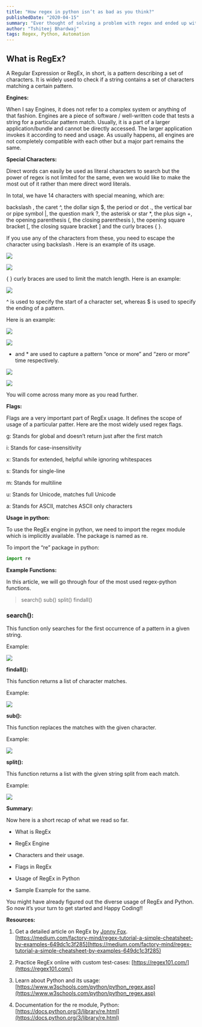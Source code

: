 ```yaml
---
title: "How regex in python isn’t as bad as you think?"
publishedDate: "2020-04-15"
summary: "Ever thought of solving a problem with regex and ended up with 2 problems. No more!"
author: "Tshiteej Bhardwaj"
tags: Regex, Python, Automation
---
```


## What is RegEx?

A Regular Expression or RegEx, in short, is a pattern describing a set of characters. It is widely used to check if a string contains a set of characters matching a certain pattern.

**Engines:**

When I say Engines, it does not refer to a complex system or anything of that fashion.
Engines are a piece of software / well-written code that tests a string for a particular pattern match. Usually, it is a part of a larger application/bundle and cannot be directly accessed. The larger application invokes it according to need and usage. As usually happens, all engines are not completely compatible with each other but a major part remains the same.

**Special Characters:**

Direct words can easily be used as literal characters to search but the power of regex is not limited for the same, even we would like to make the most out of it rather than mere direct word literals.

In total, we have 14 characters with special meaning, which are:

backslash \, the caret ^, the dollar sign \$, the period or dot ., the vertical bar or pipe symbol |, the question mark ?, the asterisk or star \*, the plus sign +, the opening parenthesis (, the closing parenthesis ), the opening square bracket [, the closing square bracket ] and the curly braces { }.

If you use any of the characters from these, you need to escape the character using backslash \. Here is an example of its usage.

![](https://cdn.hashnode.com/res/hashnode/image/upload/v1608828071763/TiwSHD6dt.png)

![](https://cdn.hashnode.com/res/hashnode/image/upload/v1608828073529/psp9ozDR-.png)

{ } curly braces are used to limit the match length. Here is an example:

![](https://cdn.hashnode.com/res/hashnode/image/upload/v1608828075408/66Hn73x_b.png)

^ is used to specify the start of a character set, whereas \$ is used to specify the ending of a pattern.

Here is an example:

![](https://cdn.hashnode.com/res/hashnode/image/upload/v1608828077255/qMVzTgYQw.png)

![](https://cdn.hashnode.com/res/hashnode/image/upload/v1608828079136/ZSegYeJQD.png)

- and \* are used to capture a pattern “once or more” and “zero or more” time respectively.

![](https://cdn.hashnode.com/res/hashnode/image/upload/v1608828081126/2H43lWCYs.png)

![](https://cdn.hashnode.com/res/hashnode/image/upload/v1608828083082/p4SbCHbCd.png)

You will come across many more as you read further.

**Flags:**

Flags are a very important part of RegEx usage. It defines the scope of usage of a particular patter. Here are the most widely used regex flags.

g: Stands for global and doesn’t return just after the first match

i: Stands for case-insensitivity

x: Stands for extended, helpful while ignoring whitespaces

s: Stands for single-line

m: Stands for multiline

u: Stands for Unicode, matches full Unicode

a: Stands for ASCII, matches ASCII only characters

**Usage in python:**

To use the RegEx engine in python, we need to import the regex module which is implicitly available. The package is named as re.

To import the “re” package in python:

```python
import re
```

**Example Functions:**

In this article, we will go through four of the most used regex-python functions.

> search()
> sub()
> split()
> findall()

### search():

This function only searches for the first occurrence of a pattern in a given string.

Example:

![](https://cdn.hashnode.com/res/hashnode/image/upload/v1608828085284/VYQzvMSSU.png)

**findall():**

This function returns a list of character matches.

Example:

![](https://cdn.hashnode.com/res/hashnode/image/upload/v1608828087022/QcJVEs5oh.png)

**sub():**

This function replaces the matches with the given character.

Example:

![](https://cdn.hashnode.com/res/hashnode/image/upload/v1608828089101/wHiKyxBoJ.png)

**split():**

This function returns a list with the given string split from each match.

Example:

![](https://cdn.hashnode.com/res/hashnode/image/upload/v1608828091405/lT5yh8goA.png)

**Summary:**

Now here is a short recap of what we read so far.

- What is RegEx

- RegEx Engine

- Characters and their usage.

- Flags in RegEx

- Usage of RegEx in Python

- Sample Example for the same.

You might have already figured out the diverse usage of RegEx and Python. So now it’s your turn to get started and Happy Coding!!

**Resources:**

1. Get a detailed article on RegEx by [Jonny Fox](https://twitter.com/FoxJonny). [https://medium.com/factory-mind/regex-tutorial-a-simple-cheatsheet-by-examples-649dc1c3f285](https://medium.com/factory-mind/regex-tutorial-a-simple-cheatsheet-by-examples-649dc1c3f285)

1. Practice RegEx online with custom test-cases: [https://regex101.com/](https://regex101.com/)

1. Learn about Python and its usage: [https://www.w3schools.com/python/python_regex.asp](https://www.w3schools.com/python/python_regex.asp)

1. Documentation for the re module, Python: [https://docs.python.org/3/library/re.html](https://docs.python.org/3/library/re.html)
